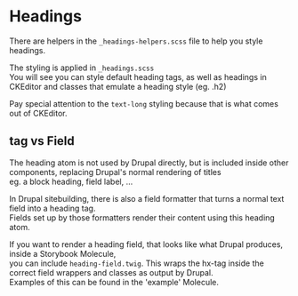 
# Headings

There are helpers in the `_headings-helpers.scss` file to help you style headings.

The styling is applied in `_headings.scss`<br />
You will see you can style default heading tags, as well as headings in CKEditor and classes that emulate a heading style (eg. .h2)

Pay special attention to the `text-long` styling because that is what comes out of CKEditor.

## tag vs Field

The heading atom is not used by Drupal directly, but is included inside other components, replacing Drupal's normal rendering of titles<br />
eg. a block heading, field label, … <br />

In Drupal sitebuilding, there is also a field formatter that turns a normal text field into a heading tag. <br />
Fields set up by those formatters render their content using this heading atom.

If you want to render a heading field, that looks like what Drupal produces, inside a Storybook Molecule, <br />
you can include `heading-field.twig`. This wraps the hx-tag inside the correct field wrappers and classes as output by Drupal.<br />
Examples of this can be found in the 'example' Molecule.
